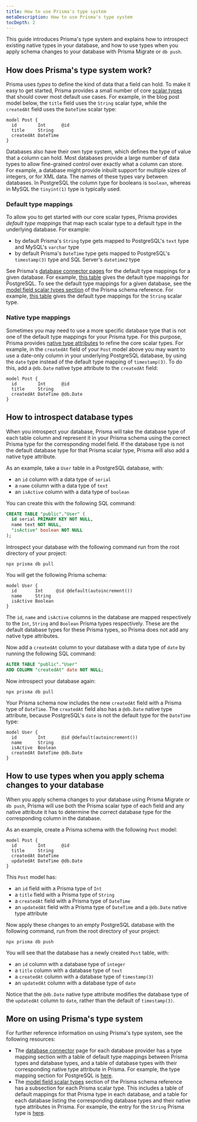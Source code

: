 ```yaml
---
title: How to use Prisma's type system
metaDescription: How to use Prisma's type system
tocDepth: 2
---
```


<TopBlock>

This guide introduces Prisma's type system and explains how to introspect existing native types in your database, and how to use types when you apply schema changes to your database with Prisma Migrate or `db push`.

</TopBlock>

## How does Prisma's type system work?

Prisma uses _types_ to define the kind of data that a field can hold. To make it easy to get started, Prisma provides a small number of core [scalar types](/reference/api-reference/prisma-schema-reference#model-field-scalar-types) that should cover most default use cases. For example, in the blog post model below, the `title` field uses the `String` scalar type, while the `createdAt` field uses the `DateTime` scalar type:

```prisma file=schema.prisma
model Post {
  id        Int      @id
  title     String
  createdAt DateTime
}
```

Databases also have their own type system, which defines the type of value that a column can hold. Most databases provide a large number of data types to allow fine-grained control over exactly what a column can store. For example, a database might provide inbuilt support for multiple sizes of integers, or for XML data. The names of these types vary between databases. In PostgreSQL the column type for booleans is `boolean`, whereas in MySQL the `tinyint(1)` type is typically used.

### Default type mappings

To allow you to get started with our core scalar types, Prisma provides _default type mappings_ that map each scalar type to a default type in the underlying database. For example:

- by default Prisma's `String` type gets mapped to PostgreSQL's `text` type and MySQL's `varchar` type
- by default Prisma's `DateTime` type gets mapped to PostgreSQL's `timestamp(3)` type and SQL Server's `datetime2` type

See Prisma's [database connector pages](/concepts/database-connectors) for the default type mappings for a given database. For example, [this table](/concepts/database-connectors/postgresql#prisma-migrate) gives the default type mappings for PostgreSQL. To see the default type mappings for a given database, see the [model field scalar types section]() of the Prisma schema reference. For example, [this table](/reference/api-reference/prisma-schema-reference#model-field-scalar-types) gives the default type mappings for the `String` scalar type.

### Native type mappings

Sometimes you may need to use a more specific database type that is not one of the default type mappings for your Prisma type. For this purpose, Prisma provides [native type attributes](/concepts/components/prisma-schema/data-model#native-types-mapping) to refine the core scalar types. For example, in the `createdAt` field of your `Post` model above you may want to use a date-only column in your underlying PostgreSQL database, by using the `date` type instead of the default type mapping of `timestamp(3)`. To do this, add a `@db.Date` native type attribute to the `createdAt` field:

```prisma file=schema.prisma
model Post {
  id        Int      @id
  title     String
  createdAt DateTime @db.Date
}
```

## How to introspect database types

When you introspect your database, Prisma will take the database type of each table column and represent it in your Prisma schema using the correct Prisma type for the corresponding model field. If the database type is not the default database type for that Prisma scalar type, Prisma will also add a native type attribute.

As an example, take a `User` table in a PostgreSQL database, with:

- an `id` column with a data type of `serial`
- a `name` column with a data type of `text`
- an `isActive` column with a data type of `boolean`

You can create this with the following SQL command:

```sql
CREATE TABLE "public"."User" (
  id serial PRIMARY KEY NOT NULL,
  name text NOT NULL,
  "isActive" boolean NOT NULL
);
```

Introspect your database with the following command run from the root directory of your project:

```terminal
npx prisma db pull
```

You will get the following Prisma schema:

```prisma file=schema.prisma
model User {
  id       Int     @id @default(autoincrement())
  name     String
  isActive Boolean
}
```

The `id`, `name` and `isActive` columns in the database are mapped respectively to the `Int`, `String` and `Boolean` Prisma types respectively. These are the default database types for these Prisma types, so Prisma does not add any native type attributes.

Now add a `createdAt` column to your database with a data type of `date` by running the following SQL command:

```sql
ALTER TABLE "public"."User"
ADD COLUMN "createdAt" date NOT NULL;
```

Now introspect your database again:

```terminal
npx prisma db pull
```

Your Prisma schema now includes the new `createdAt` field with a Prisma type of `DateTime`. The `createdAt` field also has a `@db.Date` native type attribute, because PostgreSQL's `date` is not the default type for the `DateTime` type:

```prisma file=schema.prisma highlight=5;add
model User {
  id        Int      @id @default(autoincrement())
  name      String
  isActive  Boolean
  createdAt DateTime @db.Date
}
```

## How to use types when you apply schema changes to your database

When you apply schema changes to your database using Prisma Migrate or `db push`, Prisma will use both the Prisma scalar type of each field and any native attribute it has to determine the correct database type for the corresponding column in the database.

As an example, create a Prisma schema with the following `Post` model:

```prisma file=schema.prisma
model Post {
  id        Int      @id
  title     String
  createdAt DateTime
  updatedAt DateTime @db.Date
}
```

This `Post` model has:

- an `id` field with a Prisma type of `Int`
- a `title` field with a Prisma type of `String`
- a `createdAt` field with a Prisma type of `DateTime`
- an `updatedAt` field with a Prisma type of `DateTime` and a `@db.Date` native type attribute

Now apply these changes to an empty PostgreSQL database with the following command, run from the root directory of your project:

```terminal
npx prisma db push
```

You will see that the database has a newly created `Post` table, with:

- an `id` column with a database type of `integer`
- a `title` column with a database type of `text`
- a `createdAt` column with a database type of `timestamp(3)`
- an `updatedAt` column with a database type of `date`

Notice that the `@db.Date` native type attribute modifies the database type of the `updatedAt` column to `date`, rather than the default of `timestamp(3)`.

## More on using Prisma's type system

For further reference information on using Prisma's type system, see the following resources:

- The [database connector](/concepts/database-connectors) page for each database provider has a type mapping section with a table of default type mappings between Prisma types and database types, and a table of database types with their corresponding native type attribute in Prisma. For example, the type mapping section for PostgreSQL is [here](/concepts/database-connectors/postgresql#type-mapping-between-postgresql-to-prisma-schema).
- The [model field scalar types](/reference/api-reference/prisma-schema-reference#model-field-scalar-types) section of the Prisma schema reference has a subsection for each Prisma scalar type. This includes a table of default mappings for that Prisma type in each database, and a table for each database listing the corresponding database types and their native type attributes in Prisma. For example, the entry for the `String` Prisma type is [here](/reference/api-reference/prisma-schema-reference#string).
